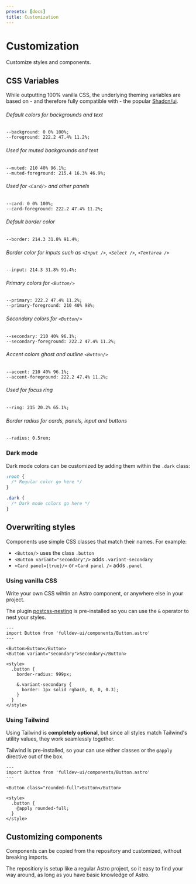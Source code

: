 ```yaml
---
presets: [docs]
title: Customization
---
```


# Customization

Customize styles and components.

## CSS Variables

While outputting 100% vanilla CSS, the underlying theming variables are based on - and therefore fully compatible with - the popular [Shadcn/ui](https://ui.shadcn.com/).

###### Default colors for backgrounds and text

```
--background: 0 0% 100%;
--foreground: 222.2 47.4% 11.2%;
```

###### Used for muted backgrounds and text

```
--muted: 210 40% 96.1%;
--muted-foreground: 215.4 16.3% 46.9%;
```

###### Used for `<Card/>` and other panels

```
--card: 0 0% 100%;
--card-foreground: 222.2 47.4% 11.2%;
```

###### Default border color

```
--border: 214.3 31.8% 91.4%;
```

###### Border color for inputs such as `<Input />`, `<Select />`, `<Textarea />`

```
--input: 214.3 31.8% 91.4%;
```

###### Primary colors for `<Button/>`

```
--primary: 222.2 47.4% 11.2%;
--primary-foreground: 210 40% 98%;
```

###### Secondary colors for `<Button/>`

```
--secondary: 210 40% 96.1%;
--secondary-foreground: 222.2 47.4% 11.2%;
```

###### Accent colors ghost and outline `<Button/>`

```
--accent: 210 40% 96.1%;
--accent-foreground: 222.2 47.4% 11.2%;
```

###### Used for focus ring

```
--ring: 215 20.2% 65.1%;
```

###### Border radius for cards, panels, input and buttons

```
--radius: 0.5rem;
```

### Dark mode

Dark mode colors can be customized by adding them within the `.dark` class:

```css
:root {
  /* Regular color go here */
}

.dark {
  /* Dark mode colors go here */
}
```

## Overwriting styles

Components use simple CSS classes that match their names. For example:

- `<Button/>` uses the class `.button`
- `<Button variant="secondary"/>` adds `.variant-secondary`
- `<Card panel={true}/>` or `<Card panel />` adds `.panel`

### Using vanilla CSS

Write your own CSS wihtin an Astro component, or anywhere else in your project.

The plugin [postcss-nesting](https://github.com/csstools/postcss-plugins/tree/main/plugins/postcss-nesting) is pre-installed so you can use the `&` operator to nest your styles.

```astro live
---
import Button from 'fulldev-ui/components/Button.astro'
---

<Button>Button</Button>
<Button variant="secondary">Secondary</Button>

<style>
  .button {
    border-radius: 999px;

    &.variant-secondary {
      border: 1px solid rgba(0, 0, 0, 0.3);
    }
  }
</style>
```

### Using Tailwind

Using Tailwind is **completely optional**, but since all styles match Tailwind's utility values, they work seamlessly together.

Tailwind is pre-installed, so your can use either classes or the `@apply` directive out of the box.

```astro live
---
import Button from 'fulldev-ui/components/Button.astro'
---

<Button class="rounded-full">Button</Button>

<style>
  .button {
    @apply rounded-full;
  }
</style>
```

## Customizing components

Components can be copied from the repository and customized, without breaking imports.

The repositiory is setup like a regular Astro project, so it easy to find your way around, as long as you have basic knowledge of Astro.
